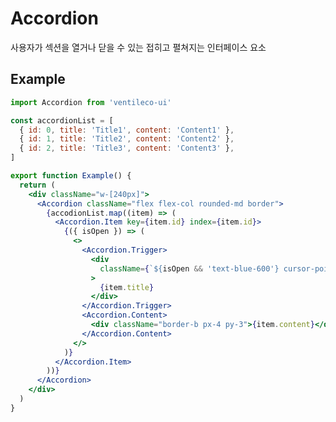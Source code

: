 
<Meta title="COMPONENTS/Accordion" />

# Accordion

사용자가 섹션을 열거나 닫을 수 있는 접히고 펼쳐지는 인터페이스 요소

## Example

```jsx
import Accordion from 'ventileco-ui'

const accordionList = [
  { id: 0, title: 'Title1', content: 'Content1' },
  { id: 1, title: 'Title2', content: 'Content2' },
  { id: 2, title: 'Title3', content: 'Content3' },
]

export function Example() {
  return (
    <div className="w-[240px]">
      <Accordion className="flex flex-col rounded-md border">
        {accodionList.map((item) => (
          <Accordion.Item key={item.id} index={item.id}>
            {({ isOpen }) => (
              <>
                <Accordion.Trigger>
                  <div
                    className={`${isOpen && 'text-blue-600'} cursor-pointer border-b px-4 py-3 text-left`}
                  >
                    {item.title}
                  </div>
                </Accordion.Trigger>
                <Accordion.Content>
                  <div className="border-b px-4 py-3">{item.content}</div>
                </Accordion.Content>
              </>
            )}
          </Accordion.Item>
        ))}
      </Accordion>
    </div>
  )
}
```
